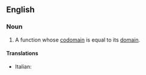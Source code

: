 ==English==

===Noun===
{{en-noun}}

# {{context|mathematics|lang=en}} A function whose [[codomain]] is equal to its [[domain]].

====Translations====
{{trans-top|function whose codomain is equal to its domain}}
* Italian: {{t|it|endofunzione|f}}
{{trans-mid}}
{{trans-bottom}}